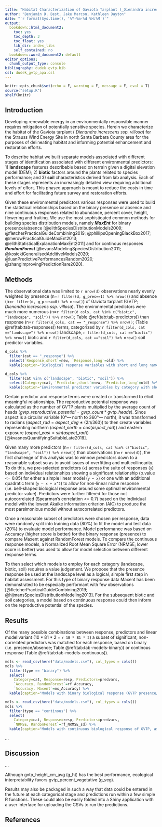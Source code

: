 ```yaml
---
title: "Habitat Characterization of Gaviota Tarplant (_Dienandra increscens ssp. villosa_)"
author: "Benjamin D. Best, Jake Marcon, Kathleen Dayton"
date: "`r format(Sys.time(), '%Y-%m-%d %H:%M')`"
output:
  bookdown::html_document2:
    toc: yes
    toc_depth: 3
    toc_float: yes
    lib_dir: index_libs
    self_contained: no
  bookdown::word_document2: default
editor_options:
  chunk_output_type: console
bibliography: dudek_gvtp.bib
csl: dudek_gvtp_apa.csl
---
```


```r
knitr::opts_chunk$set(echo = F, warning = F, message = F, eval = T)
source("setup.R")
shelf(knitr)
```

## Introduction

Developing renewable energy in an environmentally responsible manner requires mitigation of potentially sensitive species. Herein we characterize the habitat of the Gaviota tarplant ( _Dienandra increscens ssp. villosa_) for the Strauss Wind Energy Site in north Santa Barbara County area for the purposes of delineating habitat and informing potential enhancement and restoration efforts.

To describe habitat we built separate models associated with different stages of identification associated with different environmental predictors: 1) **landscape** features describable based on terrain given a digital elevation model (DEM); 2) **biotic** factors around the plants related to species performance; and 3) **soil** characteristics derived from lab analysis. Each of these stages represents an increasingly detailed view requiring additional levels of effort. This phased approach is meant to reduce the costs in time and effort for facilitating future survey and restoration efforts.

Given these environmental predictors various responses were used to build the statistical relationships based on the binary presence or absence and nine continuous responses related to abundance, percent cover, height, flowering and fruiting. We use the most sophisticated common methods for building species distribution models, namely _**MaxEnt**_ for binary presence/absence [@elithSpeciesDistributionModels2009; @fletcherPracticalGuideCombining2019; @phillipsOpeningBlackBox2017; @merowPracticalGuideMaxEnt2013; @elithStatisticalExplanationMaxEnt2011] and for continous responses _**RandomForest**_ [@evansModelingSpeciesDistribution2011; @kosickiGeneralisedAdditiveModels2020; @luanPredictivePerformancesRandom2020; @zhangImprovingPredictionRare2020].

## Methods

The observational data was limited to `r nrow(d)` observations nearly evenly weighted by presence (n=`r filter(d, g_pres==1) %>% nrow()`) and absence (n=`r filter(d, g_pres==0) %>% nrow()`) of Gaviota tarplant (GVTP; _Dienandra increscens ssp. villosa_). The environmental predictors were much more numerous (n=`r filter(d_cols, cat %in% c("biotic", "landscape", "soil")) %>% nrow()`; Table \@ref(tab:tab-predictors)) than response (n=`r filter(d_cols, cat == "_response") %>% nrow()`; (Table \@ref(tab:tab-responses)) terms, categorized by `r filter(d_cols, cat =="landscape") %>% nrow()` landscape, `r filter(d_cols, cat =="biotic") %>% nrow()` biotic and `r filter(d_cols, cat =="soil") %>% nrow()` soil predictor variables.

```r
d_cols %>% 
  filter(cat == "_response") %>% 
  select(`Response,short`=new, `Response,long`=old) %>% 
  kable(caption="Biological response variables with short and long names.")
```

```r
d_cols %>% 
  filter(cat %in% c("landscape", "biotic", "soil")) %>% 
  select(Category=cat, `Predictor,short`=new, `Predictor,long`=old) %>% 
  kable(caption="Environmental predictor variables by category with short and long names.")
```

Certain predictor and response terms were created or transformed to elicit meaningful relationships. The reproductive potential response was calculated as the number of GVTP plants multiplied by the average count of heads ($gvtp\_reproductive\_potential = gvtp\_count * gvtp\_heads$). Since aspect is a circular variable (0°— north to 360°— north), it was  transformed to radians ($aspect\_rad = aspect\_deg ∗ (2π/360)$) to then create variables representing northern ($aspect\_north =cos(aspect\_rad)$) and eastern exposure ($aspect\_east = sin(aspect\_rad)$) [@kvasnesQuantifyingSuitableLate2018].

Given many more predictors (n=`r filter(d_cols, cat %in% c("biotic", "landscape", "soil")) %>% nrow()`) than observations (n=`r nrow(d)`), the first challenge of this analysis was to winnow predictors down to a reasonable subset so as to avoid issues of overfitting and multicollinearity. To do this, we pre-selected predictors (`x`) across the suite of responses (`y`) based on individual relationships showing a significant relationship (p.value <= 0.05) for either a simple linear model (`y ~ x`) or one with an additional quadratic term (`y ~ x + x^2`) to allow for non-linear niche response (i.e. bell-shaped biological response around some optimal environmental predictor value). Predictors were further filtered for those not autocorrelated (Spearman's correlation <= 0.7) based on the individual model with the lowest Akaike information criterion (AIC) to produce the most parsimonious model without autocorrelated predictors. 

Once a reasonable subset of predictors were chosen per response, data were randomly split into training data (80%) to fit the model and test data (20%) to evaluate model performance. Model performance was based on Accuracy (higher score is better) for the binary response (presence) to compare Maxent against RandomForest models. To compare the continuous response models, a Normalized Root Mean Square Error (NRMSE; lower score is better) was used to allow for model selection between different response terms.

To then select which models to employ for each category (landscape, biotic, soil) requires a value judgement. We propose that the presence response be used at the landscape level as a logical, simple first step in habitat assessment. For this type of binary response data Maxent has been demonstrated to be especially performant with few observations [@fletcherPracticalGuideCombining2019; @hijmansSpeciesDistributionModeling2013]. For the subsequent biotic and soil categories, a model based on continuous response could then inform on the reproductive potential of the species.

## Results

Of the many possible combinations between response, predictors and linear model variant (10 \* 81 \* 2 = `r 10 * 81 * 2`) a subset of significant, non-correlated predictors was matched for each response, based on binary (i.e. presence/absence; Table \@ref(tab:tab-models-binary)) or continous response (Table \@ref(tab:tab-models-continuous)).

```r
mdls <- read_csv(here("data/models.csv"), col_types = cols())
mdls %>% 
  filter(type == "binary") %>% 
  select(
    Category=cat, Response=resp, Predictors=predvars, 
    `Accuracy, RandomForest`=rf_Accuracy,
    `Accuracy, Maxent`=mx_Accuracy) %>% 
  kable(caption="Models with binary biological response (GVTP presence/absence), assessed by Accuracy between modeling methods of Maxent and RandomForest.")
```

```r
mdls <- read_csv(here("data/models.csv"), col_types = cols())
mdls %>% 
  filter(type == "continous") %>% 
  select(
    Category=cat, Response=resp, Predictors=predvars, 
    `NRMSE, RandomForest`=rf_NRMSE_sd) %>% 
  kable(caption="Models with continuous biological response of GVTP, assessed between RandomForest models with Normalized Root Mean Square Error (NRMSE).")
```

...

## Discussion

...

Although gvtp_height_cm_avg (g_ht) has the best performance, ecological interpretability favors gvtp_percent_vegetative (g_veg).

Results may also be packaged in such a way that data could be entered in the future at each categorical stage and predictions run within a few simple R functions. These could also be easily folded into a Shiny application with a user interface for uploading the CSVs to run the predictions.

## References


